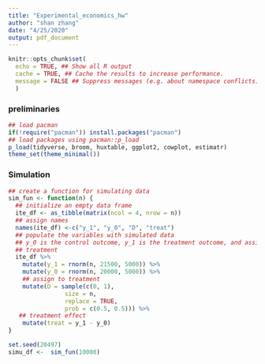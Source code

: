 ```yaml
---
title: "Experimental_economics_hw"
author: "shan zhang"
date: "4/25/2020"
output: pdf_document
---
```


```r
knitr::opts_chunk$set(
  echo = TRUE, ## Show all R output
  cache = TRUE, ## Cache the results to increase performance.
  message = FALSE ## Suppress messages (e.g. about namespace conflicts)
  ) 
```

### preliminaries
```r
## load pacman
if(!require("pacman")) install.packages("pacman")
## load packages using pacman::p_load
p_load(tidyverse, broom, huxtable, ggplot2, cowplot, estimatr)
theme_set(theme_minimal())
```

### Simulation
```r
## create a function for simulating data
sim_fun <- function(n) {
  ## initialize an empty data frame
  ite_df <- as_tibble(matrix(ncol = 4, nrow = n))
  ## assign names 
  names(ite_df) <-c("y_1", "y_0", "D", "treat")
  ## populate the variables with simulated data
  ## y_0 is the control outcome, y_1 is the treatment outcome, and assign
  ## treatment 
  ite_df %>%
    mutate(y_1 = rnorm(n, 21500, 5000)) %>%
    mutate(y_0 = rnorm(n, 20000, 5000)) %>%
    ## assign to treatment
    mutate(D = sample(c(0, 1), 
                size = n, 
                replace = TRUE, 
                prob = c(0.5, 0.5))) %>%
   ## treatment effect
    mutate(treat = y_1 - y_0)
}

set.seed(20497)
simu_df <-  sim_fun(10000)
```